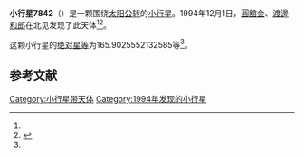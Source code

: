 {{Infobox planet
| bgcolour = #FFFFC0
| name = 7842 Ishitsuka
| symbol = 
| image = 
| caption = 
| discovery = yes
| discovery_ref = 
| discoverer = [[圓舘金|圓舘金]]、[[渡邊和郎|渡邊和郎]]
| discovery_site = [[北见|北见]] 
| discovered = 1994年12月1日
| designations = yes
| mp_name = 
| named_after = 
| alt_names = 1994 XQ/ 1959 TP / 1966 UQ / 1973 UA2 / 1980 VN2 / 1996 FU
| mp_category = [[主带小行星|主带小行星]]
| orbit_ref = <ref name="a">[http://ssd.jpl.nasa.gov/sbdb.cgi?sstr=7842 7842 Ishitsuka] {{Wayback|url=http://ssd.jpl.nasa.gov/sbdb.cgi?sstr=7842 |date=20201124025657 }}，小行星數據庫瀏覽器（JPL Small-Body Database Browser）－[[美国国家航空航天局|美国国家航空航天局]]喷气推进实验室</ref>
| epoch = 2456400.5 (2013年4月18日更新)
| aphelion = {{convert|2.788098634927257|AU|km|3|abbr=on|lk=out}}
| perihelion = {{convert|1.799654312147853|AU|km|3|abbr=on}}
| semimajor = {{convert|2.293876473537555|AU|km|3|abbr=on}}
| eccentricity = 0.215452823
| period = 1268.976173 [[日|日]]<br />3.47[[儒略年|儒略年]]
| avg_speed = 
| inclination = 5.24415572743981
| asc_node = 187.6286784422926
| mean_anomaly = 
| arg_peri = 165.9025552132585
| satellites = 
| physical_characteristics = yes
| dimensions = 
| mass = 
| density = 
| surface_grav = 
| escape_velocity = 
| sidereal_day = 
| axial_tilt = 
| pole_ecliptic_lat = 
| pole_ecliptic_lon = 
| albedo = 
| temperatures= 
| temp_name1 = 
| mean_temp_1 = 
| max_temp_1 = 
| temp_name2 = 
| max_temp_2 = 
| spectral_type = 
| abs_magnitude = 165.9025552132585
}}

'''小行星7842'''（{{lang-en|7842 Ishitsuka}}）是一颗围绕[[太阳|太阳]][[公转|公转]]的[[小行星|小行星]]。1994年12月1日，[[圓舘金|圓舘金]]、[[渡邊和郎|渡邊和郎]]在北见发现了此天体<ref name="a" /><ref>{{cite news|title=小行星列表|url=http://cfa-www.harvard.edu/iau/lists/NumberedMPs.txt|accessdate=2013-07-08|newspaper=哈佛大学|archive-date=2008-05-17|archive-url=https://web.archive.org/web/20080517010638/http://cfa-www.harvard.edu/iau/lists/NumberedMPs.txt|dead-url=no}}</ref>。

这颗小行星的[[绝对星等|绝对星等]]为165.9025552132585等<ref name="a" />。

==参考文献==
{{reflist}}
{{Minor Planet Number|[[小行星7841|小行星7841]]|[[小行星7843|小行星7843]]}}

{{小天体}}

[[Category:小行星带天体|Category:小行星带天体]]
[[Category:1994年发现的小行星|Category:1994年发现的小行星]]

{{asteroid-stub}}